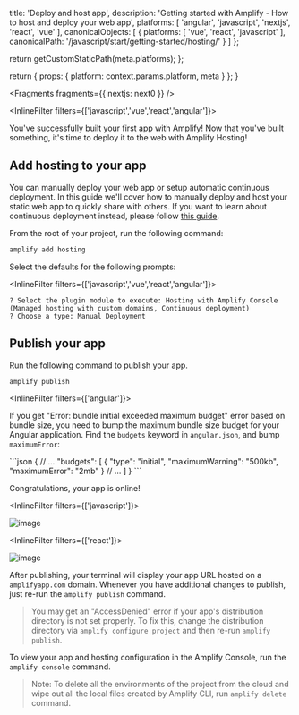 
  title: 'Deploy and host app',
  description: 'Getting started with Amplify - How to host and deploy your web app',
  platforms: [
    'angular',
    'javascript',
    'nextjs',
    'react',
    'vue'
  ],
  canonicalObjects: [
    {
      platforms: [
        'vue',
        'react',
        'javascript'
      ],
      canonicalPath: '/javascript/start/getting-started/hosting/'
    }
  ]
};

  return getCustomStaticPath(meta.platforms);
};

  return {
    props: {
      platform: context.params.platform,
      meta
    }
  };
}


<Fragments fragments={{ nextjs: next0 }} />

<InlineFilter filters={['javascript','vue','react','angular']}>

You've successfully built your first app with Amplify! Now that you've built something, it's time to deploy it to the web with Amplify Hosting!

## Add hosting to your app

You can manually deploy your web app or setup automatic continuous deployment. In this guide we'll cover how to manually deploy and host your static web app to quickly share with others. If you want to learn about continuous deployment instead, please follow [this guide](https://docs.aws.amazon.com/amplify/latest/userguide/multi-environments.html#standard).

From the root of your project, run the following command:

```bash
amplify add hosting
```

Select the defaults for the following prompts:

<InlineFilter filters={['javascript','vue','react','angular']}>

```console
? Select the plugin module to execute: Hosting with Amplify Console (Managed hosting with custom domains, Continuous deployment)
? Choose a type: Manual Deployment
```

</InlineFilter>

## Publish your app

Run the following command to publish your app.

```bash
amplify publish
```

<InlineFilter filters={['angular']}>

<Callout>

If you get "Error: bundle initial exceeded maximum budget" error based on bundle size, you need to bump the maximum bundle size budget for your Angular application. Find the `budgets` keyword in `angular.json`, and bump `maximumError`:

</Callout>
```json
{
  // ...
  "budgets": [
    {
      "type": "initial",
      "maximumWarning": "500kb",
      "maximumError": "2mb"
    }
    // ...
  ]
}
```

</InlineFilter>

Congratulations, your app is online!

<InlineFilter filters={['javascript']}>

![image](/images/browser-vanillajs-hosting.png)

</InlineFilter>

<InlineFilter filters={['react']}>

![image](/images/browser-published-updated.png)

</InlineFilter>

After publishing, your terminal will display your app URL hosted on a `amplifyapp.com` domain. Whenever you have additional changes to publish, just re-run the `amplify publish` command.

> You may get an "AccessDenied" error if your app's distribution directory is not set properly. To fix this, change the distribution directory via `amplify configure project` and then re-run `amplify publish`.

To view your app and hosting configuration in the Amplify Console, run the `amplify console` command.

> Note: To delete all the environments of the project from the cloud and wipe out all the local files created by Amplify CLI, run `amplify delete` command.

</InlineFilter>
